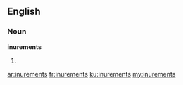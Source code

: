 ==English==

===Noun===
'''inurements'''

# {{plural of|inurement}}

[[ar:inurements]]
[[fr:inurements]]
[[ku:inurements]]
[[my:inurements]]